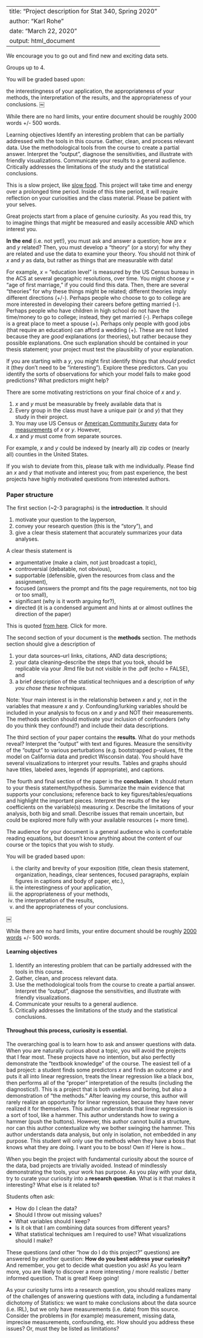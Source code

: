 
---
title: "Project description for Stat 340, Spring 2020"
author: "Karl Rohe"
date: "March 22, 2020"
output: html_document
---

We encourage you to go out and find new and exciting data sets.  

Groups up to 4.  


  
  
You will be graded based upon:


  
  
the interestingness of your application,
the appropriateness of your methods,
the interpretation of the results,
and the appropriateness of your conclusions.
￼

While there are no hard limits, your entire document should be roughly 2000 words +/- 500 words.

Learning objectives
Identify an interesting problem that can be partially addressed with the tools in this course.
Gather, clean, and process relevant data.
Use the methodological tools from the course to create a partial answer. Interpret the “output”, diagnose the sensitivities, and illustrate with friendly visualizations.
Communicate your results to a general audience.
Critically addresses the limitations of the study and the statistical conclusions.









This is a slow project, like [slow food](https://en.wikipedia.org/wiki/Slow_Food).  This project will take time and energy over a prolonged time period.  Inside of this time period, it will require reflection on your curiosities and the class material.  Please be patient with your selves. 

Great projects start from a place of genuine curiosity.  As you read this, try to imagine things that *might* be measured and easily accessible AND which interest you.

**In the end** (i.e. not yet!), you must ask and answer a question; how are $x$ and $y$ related?  Then, you must develop a "theory" (or a story) for why they are related and use the data to examine your theory.  You should not think of $x$ and $y$ as data, but rather as things that are measurable with data! 

For example, $x$ = "education level" is measured by the US Census bureau in the ACS at several geographic resolutions, over time.  You might choose $y$ = "age of first marriage," if you could find this data.  Then, there are several "theories" for why these things might be related; different theories imply different directions (+/-).  Perhaps people who choose to go to college are more interested in developing their careers before getting married (-).  Perhaps people who have children in high school do not have the time/money to go to college; instead, they get married (-).  Perhaps college is a great place to meet a spouse (+).  Perhaps only people with good jobs (that require an education) can afford a wedding (+).  These are not listed because they are *good* explanations (or theories), but rather because they possible explanations.  One such explanation should be contained in your thesis statement; your project must test the plausibility of your explanation. 

If you are starting with a $y$, you might first identify things that *should* predict it (they don't need to be "interesting").   Explore these predictors.  Can you identify the sorts of observations for which your model fails to make good predictions?  What predictors might help?  

There are some motivating restrictions on your final choice of $x$ and $y$. 

1)   $x$ and $y$ must be measurable by freely available data that is    
3)   Every group in the class must have a unique pair ($x$ and $y$) that they study in their project.   
4)   You may use US Census or [American Community Survey](https://en.wikipedia.org/wiki/American_Community_Survey) data for [measurements](https://cran.r-project.org/web/packages/acs/index.html) of $x$ or $y$.  However, 
4)   $x$ and $y$ must come from separate sources.

For example, $x$ and $y$ could be indexed by (nearly all) zip codes or (nearly all) counties in the United States.  


If you wish to deviate from this, please talk with me individually. Please find an $x$ and $y$ that motivate and interest you; from past experience, the best projects have highly motivated questions from interested authors. 




### Paper structure

The first section (~2-3 paragraphs) is the **introduction**.  It should 

1)   motivate your question to the layperson,
2)   convey your research question (this is the "story"), and
2)   give a clear thesis statement that accurately summarizes your data analyses. 

A clear thesis statement is   

-   argumentative (make a claim, not just broadcast a topic),   
-   controversial (debatable, not obvious),   
-   supportable (defensible, given the resources from class and the assignment),   
-   focused (answers the prompt and fits the page requirements, not too big or too small),   
-   significant (why is it worth arguing for?),   
-   directed (it is a condensed argument and hints at or almost outlines the direction of the paper)

This is quoted [from here](https://www.vanderbilt.edu/writing/wp-content/uploads/sites/164/2016/10/Thesis-Statements-Script-2016.pdf). Click for more.  

The second section of your document is the **methods** section.  The methods section should give a description of 

1)   your data sources--url links, citations, AND data descriptions;
2)   your data cleaning--describe the steps that you took, should be replicable via your .Rmd file but not visible in the .pdf (echo = FALSE), and
3)   a brief description of the statistical techniques and a description of *why you chose these techniques.*

Note: Your main interest is in the relationship between $x$ and $y$, not in the variables that measure $x$ and $y$.  Confounding/lurking variables should be included in your analysis to focus on $x$ and $y$ and NOT their measurements.  The methods section should motivate your inclusion of confounders (why do you think they confound?) and include their data descriptions.

The third section of your paper contains the **results**.  What do your methods reveal?  Interpret the "output" with text and figures. Measure the sensitivity of the "output" to various perturbations (e.g. bootstrapped p-values, fit the model on California data and predict Wisconsin data).    You should have several visualizations to interpret your results.  Tables and graphs should have titles, labeled axes, legends (if appropriate), and captions.  


The fourth and final section of the paper is the **conclusion**.  It should return to your thesis statement/hypothesis.  Summarize the main evidence that supports your conclusions; reference back to key figures/tables/equations and highlight the important pieces. Interpret the results of the key coefficients on the variable(s) measuring $x$.  Describe the limitations of your analysis, both big and small.  Describe issues that remain uncertain, but could be explored more fully with your available resources (+ more time).  

The audience for your document is a general audience who is comfortable reading equations, but doesn't know anything about the content of our course or the topics that you wish to study.

You will be graded based upon:   

i)   the clarity and brevity of your exposition (title, clean thesis statement, organization, headings, clear sentences, focused paragraphs, explain figures in captions and body of paper, etc.),  
ii) the interestingness of your application,
ii)   the appropriateness of your methods, 
iii)   the interpretation of the results, 
iv)    and the appropriateness of your conclusions. 


￼


While there are no hard limits, your entire document should be roughly [2000 words](http://wordcounttools.com) +/- 500 words.



#### Learning objectives   

1)   Identify an interesting problem that can be partially addressed with the tools in this course. 
2)   Gather, clean, and process relevant data. 
4)   Use the methodological tools from the course to create a partial answer.  Interpret the "output", diagnose the sensitivities, and illustrate with friendly visualizations.
2)   Communicate your results to a general audience.
4)   Critically addresses the limitations of the study and the statistical conclusions.



####  Throughout this process, curiosity is essential.

The overarching goal is to learn how to ask and answer questions with data. When you are naturally curious about a topic, you will avoid the projects that I fear most. These projects have no intention, but also perfectly demonstrate the "textbook knowledge" of the course.  The easiest tell of a bad project:  a student finds some predictors $x$ and finds an outcome $y$ and puts it all into linear regression, treats the linear regression like a black box, then performs all of the "proper" interpretation of the results (including the diagnostics!).  This is a project that is both useless and boring, but also a demonstration of "the methods." After leaving my course, this author will rarely realize an opportunity for linear regression, because they have never realized it for themselves.  This author understands that linear regression is a sort of tool, like a hammer. This author understands how to swing a hammer (push the buttons). However, this author cannot build a structure, nor can this author contextualize why we bother swinging the hammer. This author understands data analysis, but only in isolation, not embedded in any purpose. This student will only use the methods when they have a boss that knows what they are doing.  I want you to be boss!  Own it!  Here is how...

When you begin the project with fundamental curiosity about the source of the data, bad projects are trivially avoided.  Instead of mindlessly demonstrating the tools, your work has purpose.  As you play with your data, try to curate your curiosity into a **research question**.  What is it that makes it interesting?  What else is it related to?  

Students often ask:  

- How do I clean the data?   
- Should I throw out missing values?    
- What variables should I keep?    
- Is it ok that I am combining data sources from different years?     
- What statistical techniques am I required to use? What visualizations should I make?

These questions (and other "how do I do this project?" questions) are answered by another question:  **How do you best address your curiosity?**  And remember, you get to decide what question you ask!  As you learn more, you are likely to discover a more interesting / more realistic / better informed question.  That is great!  Keep going!

As your curiosity turns into a research question,  you should realizes many of the challenges of answering questions with data, including a fundamental dichotomy of Statistics: we want to make conclusions about the data source (i.e. IRL), but we only have measurements (i.e. data) from this source.  Consider the problems in (for example) measurement, missing data, imprecise measurements, confounding, etc.  How should you address these issues?  Or, must they be listed as limitations?  
